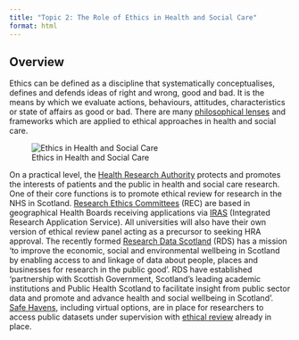 ```yaml
---
title: "Topic 2: The Role of Ethics in Health and Social Care"
format: html
---
```


## **Overview**

Ethics can be defined as a discipline that systematically conceptualises, defines and defends ideas of right and wrong, good and bad. It is the means by which we evaluate actions, behaviours, attitudes, characteristics or state of affairs as good or bad. There are many [philosophical lenses](https://link.springer.com/chapter/10.1007/978-3-030-10582-2_4) and frameworks which are applied to ethical approaches in health and social care.

![Ethics in Health and Social Care](./images/ethics.png){fig-align="center"}

On a practical level, the [Health Research Authority](https://www.hra.nhs.uk/about-us/) protects and promotes the interests of patients and the public in health and social care research. One of their core functions is to promote ethical review for research in the NHS in Scotland. [Research Ethics Committees](https://www.nhsresearchscotland.org.uk/services/research-ethics) (REC) are based in geographical Health Boards receiving applications via [IRAS](https://www.myresearchproject.org.uk/) (Integrated Research Application Service). All universities will also have their own version of ethical review panel acting as a precursor to seeking HRA approval. The recently formed [Research Data Scotland](https://www.researchdata.scot/about-us) (RDS) has a mission ‘to improve the economic, social and environmental wellbeing in Scotland by enabling access to and linkage of data about people, places and businesses for research in the public good’. RDS have established ‘partnership with Scottish Government, Scotland’s leading academic institutions and Public Health Scotland to facilitate insight from public sector data and promote and advance health and social wellbeing in Scotland’. [Safe Havens](https://www.researchdata.scot/safe-haven-services), including virtual options, are in place for researchers to access public datasets under supervision with [ethical review](https://www.researchdata.scot/ethics-other-approvals) already in place.
